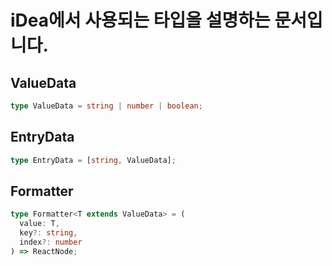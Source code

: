 
<Meta />

# iDea에서 사용되는 타입을 설명하는 문서입니다.

## ValueData

```typescript
type ValueData = string | number | boolean;
```

## EntryData

```typescript
type EntryData = [string, ValueData];
```

## Formatter

```typescript
type Formatter<T extends ValueData> = (
  value: T,
  key?: string,
  index?: number
) => ReactNode;
```
